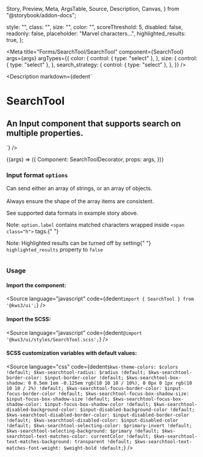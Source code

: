   Story,
  Preview,
  Meta,
  ArgsTable,
  Source,
  Description,
  Canvas,
} from "@storybook/addon-docs";

  style: "",
  class: "",
  size: "",
  color: "",
  scoreThreshold: 5,
  disabled: false,
  readonly: false,
  placeholder: "Marvel characters...",
  highlighted_results: true,
};

<Version />

<Meta
  title="Forms/SearchTool/SearchTool"
  component={SearchTool}
  args={args}
  argTypes={{
    color: {
      control: { type: "select" },
    },
    size: {
      control: { type: "select" },
    },
    search_strategy: {
      control: { type: "select" },
    },
  }}
/>

<Description
  markdown={dedent`
# SearchTool
## An Input component that supports search on multiple properties.
`}
/>

<Canvas>
  <Story name="SearchTool" args={args} play={playInteractions}>
    {(args) => ({
      Component: SearchToolDecorator,
      props: args,
    })}
  </Story>
</Canvas>

<ArgsTable story="SearchTool" />
<div class="notification is-primary is-light">
  <div class="columns">
    <div class="column">
      <h3>
        Input format <code>options</code>
      </h3>
      <p>
        Can send either an array of strings, or an array of objects.<br></br>Always
        ensure the shape of the array items are consistent.
      </p>
      <p>See supported data formats in example story above.</p>
      <p>
        Note: <code>option.label</code> contains matched characters wrapped
        inside <code>&lt;span class="h"&gt;</code> tags.{" "}
      </p>
      <p>
        Note: Highlighted results can be turned off by setting{" "}
        <code>highlighted_results</code> property to <code>false</code>
      </p>
    </div>
  </div>
</div>

### Usage

#### Import the component:

<Source
  language="javascript"
  code={dedent`import { SearchTool } from '@kws3/ui';`}
/>

#### Import the SCSS:

<Source
  language="javascript"
  code={dedent`@import '@kws3/ui/styles/SearchTool.scss';`}
/>

#### SCSS customization variables with default values:

<Source
  language="css"
  code={dedent`
      $kws-theme-colors: $colors !default;
      $kws-searchtool-radius: $radius !default;
      $kws-searchtool-border-color: $input-border-color !default;
      $kws-searchtool-box-shadow: 0 0.5em 1em -0.125em rgb(10 10 10 / 10%),
        0 0px 0 1px rgb(10 10 10 / 2%) !default;
      $kws-searchtool-focus-border-color: $input-focus-border-color !default;
      $kws-searchtool-focus-box-shadow-size: $input-focus-box-shadow-size !default;
      $kws-searchtool-focus-box-shadow-color: $input-focus-box-shadow-color !default;
      $kws-searchtool-disabled-background-color: $input-disabled-background-color !default;
      $kws-searchtool-disabled-border-color: $input-disabled-border-color !default;
      $kws-searchtool-disabled-color: $input-disabled-color !default;
      $kws-searchtool-selecting-color: $primary-invert !default;
      $kws-searchtool-selecting-background: $primary !default;
      $kws-searchtool-text-matches-color: currentColor !default;
      $kws-searchtool-text-matches-background: transparent !default;
      $kws-searchtool-text-matches-font-weight: $weight-bold !default;
    `}
/>
